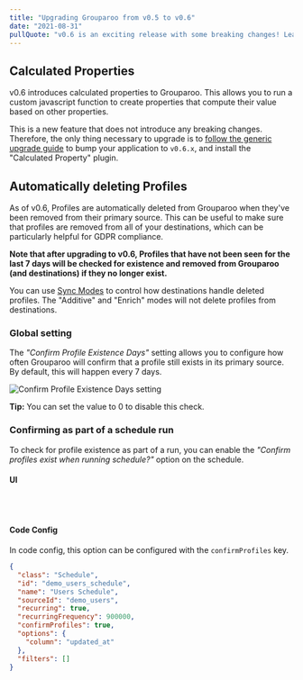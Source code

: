 ```yaml
---
title: "Upgrading Grouparoo from v0.5 to v0.6"
date: "2021-08-31"
pullQuote: "v0.6 is an exciting release with some breaking changes! Learn how to upgrade to v0.6."
---
```


## Calculated Properties

v0.6 introduces calculated properties to Grouparoo. This allows you to run a custom javascript function to create properties that compute their value based on other properties.

This is a new feature that does not introduce any breaking changes. Therefore, the only thing necessary to upgrade is to [follow the generic upgrade guide](/docs/support/upgrading-grouparoo#installing-updates) to bump your application to `v0.6.x`, and install the "Calculated Property" plugin.

## Automatically deleting Profiles

As of v0.6, Profiles are automatically deleted from Grouparoo when they've been removed from their primary source. This can be useful to make sure that profiles are removed from all of your destinations, which can be particularly helpful for GDPR compliance.

**Note that after upgrading to v0.6, Profiles that have not been seen for the last 7 days will be checked for existence and removed from Grouparoo (and destinations) if they no longer exist.**

You can use [Sync Modes](http://localhost:3001/blog/using-sync-modes) to control how destinations handle deleted profiles. The "Additive" and "Enrich" modes will not delete profiles from destinations.

### Global setting

The _"Confirm Profile Existence Days"_ setting allows you to configure how often Grouparoo will confirm that a profile still exists in its primary source. By default, this will happen every 7 days.

<Image
  src="docs/support/upgrading-grouparoo/v05-v06-confirm-setting.png"
  alt="Confirm Profile Existence Days setting"
  width={500}
  height={231}
/>

<Alert variant="primary">
  <p className="mb-0">
    <strong>Tip:</strong> You can set the value to 0 to disable this check.
  </p>
</Alert>

### Confirming as part of a schedule run

To check for profile existence as part of a run, you can enable the _"Confirm profiles exist when running schedule?"_ option on the schedule.

#### UI

<ImageInBrowserFrame
  centered
  alt="Confirm profiles on schedule run"
  src="/images/docs/support/upgrading-grouparoo/v05-v06-schedule-option.png"
  width={820}
  height={475}
/>

<br />
<br />

#### Code Config

In code config, this option can be configured with the `confirmProfiles` key.

```json
{
  "class": "Schedule",
  "id": "demo_users_schedule",
  "name": "Users Schedule",
  "sourceId": "demo_users",
  "recurring": true,
  "recurringFrequency": 900000,
  "confirmProfiles": true,
  "options": {
    "column": "updated_at"
  },
  "filters": []
}
```

